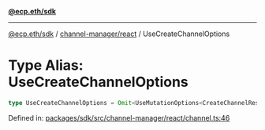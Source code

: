 [**@ecp.eth/sdk**](../../../index.mdx)

***

[@ecp.eth/sdk](/sdk-reference/index.mdx) / [channel-manager/react](/sdk-reference/channel-manager/react/index.mdx) / UseCreateChannelOptions

# Type Alias: UseCreateChannelOptions

```ts
type UseCreateChannelOptions = Omit<UseMutationOptions<CreateChannelResult, Error, UseCreateChannelParams>, "mutationFn">;
```

Defined in: [packages/sdk/src/channel-manager/react/channel.ts:46](https://github.com/ecp-eth/comments-monorepo/blob/main/packages/sdk/src/channel-manager/react/channel.ts#L46)
